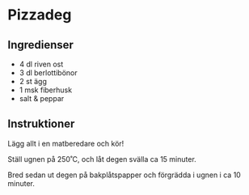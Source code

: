 # Pizzadeg

## Ingredienser

- 4 dl riven ost
- 3 dl berlottibönor
- 2 st ägg
- 1 msk fiberhusk
- salt & peppar

## Instruktioner

Lägg allt i en matberedare och kör!

Ställ ugnen på 250˚C, och låt degen svälla ca 15 minuter.

Bred sedan ut degen på bakplåtspapper och förgrädda i ugnen i ca 10 minuter.
